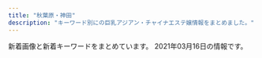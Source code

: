 ```yaml
---
title: "秋葉原・神田"
description: "キーワード別にの巨乳アジアン・チャイナエステ嬢情報をまとめました。"
---
```


新着画像と新着キーワードをまとめています。
2021年03月16日の情報です。

<DmmAffiliateIns />
<KeywordTable
  shops={
    [
    {
        "url": "http://www.lovegarden-s.info/",
        "name": "\u30e9\u30d6\u30ac\u30fc\u30c7\u30f3",
        "img_links": [
            "http://www.lovegarden-s.info/photo/202002/15809557251246469135.jpg",
            "http://www.lovegarden-s.info/photo/201602/1455104915985663806.jpg",
            "http://www.lovegarden-s.info/img/top.png",
            "http://www.lovegarden-s.info/photo/home/8901454735680.jpg",
            "http://www.lovegarden-s.info/img/img2.png",
            "http://www.lovegarden-s.info/photo/202002/1580969705245014003.jpeg",
            "http://www.lovegarden-s.info/photo/201912/15764583101976861511.jpg",
            "http://www.lovegarden-s.info/photo/home/9601430403087.jpg",
            "http://www.lovegarden-s.info/img/staff.png",
            "http://www.lovegarden-s.info/photo/home/8341599896251.jpg",
            "http://www.lovegarden-s.info/photo/home/7251576458086.jpg",
            "http://www.lovegarden-s.info/photo/202009/15998962431272351164.jpeg",
            "http://www.lovegarden-s.info/photo/201912/15762841361405259657.png",
            "http://www.lovegarden-s.info/photo/202001/15796781601253232552.jpg",
            "http://www.lovegarden-s.info/img/link.png",
            "http://www.lovegarden-s.info/photo/201811/15420361921270089007.jpg",
            "http://www.lovegarden-s.info/photo/201912/15762826581589257136.jpeg",
            "http://www.lovegarden-s.info/photo/home/8651455104921.jpg",
            "http://www.lovegarden-s.info/photo/201602/14547356612012610027.jpg",
            "http://www.lovegarden-s.info/img/info.png",
            "http://www.lovegarden-s.info/photo/home/1071580955755.jpg",
            "http://www.lovegarden-s.info/photo/home/4831576458331.jpg",
            "http://www.lovegarden-s.info/photo/home/8951576457983.jpg",
            "http://www.lovegarden-s.info/img/return.png",
            "http://www.lovegarden-s.info/img/pic_info.png",
            "http://www.lovegarden-s.info/img/img1.png",
            "http://www.lovegarden-s.info/photo/home/4781579678186.jpg",
            "http://www.lovegarden-s.info/photo/home/9871580969716.jpg",
            "http://www.lovegarden-s.info/img/re2.png",
            "http://www.lovegarden-s.info/photo/201504/1430403080602083079.jpg",
            "http://www.lovegarden-s.info/photo/home/4231542036212.jpg"
        ],
        "keywords": {
            "85": 6,
            "89": 4,
            "86": 4,
            "E": 2,
            "87": 8,
            "D": 18
        },
        "station": "JR\u79cb\u8449\u539f\u99c5\u662d\u548c\u901a\u308a\u53e3"
    },
    {
        "keywords": {
            "86": 3,
            "90": 1,
            "98": 1,
            "85": 2,
            "G": 1,
            "83": 1,
            "C": 1,
            "87": 1,
            "D": 3,
            "E": 3
        },
        "name": "\u697d\u5712",
        "url": "http://rakuen.weblog.tc/",
        "img_links": [
            "http://rakuen.weblog.tc/head.jpg",
            "http://rakuen.weblog.tc/2/uploadimg/1607661251.jpg",
            "http://rakuen.weblog.tc/2/uploadimg/1604372331.jpg",
            "http://rakuen.weblog.tc/2/uploadimg/1615208908.jpeg",
            "http://rakuen.weblog.tc/sys1.jpg",
            "http://rakuen.weblog.tc/2/uploadimg/1608816747.jpg",
            "http://rakuen.weblog.tc/2/uploadimg/1587527299.jpg",
            "http://rakuen.weblog.tc/2/uploadimg/1597806778.jpg",
            "http://rakuen.weblog.tc/staff_t.jpg",
            "http://rakuen.weblog.tc/s1.png",
            "http://rakuen.weblog.tc/sys2.jpg",
            "http://rakuen.weblog.tc/2/uploadimg/1610606104.jpg",
            "http://rakuen.weblog.tc/int1.png",
            "http://rakuen.weblog.tc/2/uploadimg/1591787978.jpg",
            "http://rakuen.weblog.tc/2/uploadimg/1610606335.jpg",
            "http://rakuen.weblog.tc/news.jpg",
            "http://rakuen.weblog.tc/2/uploadimg/1615208938.jpg",
            "http://rakuen.weblog.tc/2/uploadimg/1587527512.jpg"
        ],
        "station": "JR\u79cb\u8449\u539f\u99c5\u662d\u548c\u901a\u308a\u53e3"
    },
    {
        "station": "JR\u79cb\u8449\u539f\u99c5\u662d\u548c\u901a\u308a\u53e3",
        "url": "http://sakuram.jpest.net/",
        "name": "\u685c\u6e80\u958b",
        "keywords": {
            "F": 1,
            "E": 2
        },
        "img_links": [
            "http://sakuram.jpest.net/images/tit_new.jpg",
            "http://sakuram.jpest.net/images/c3.jpg",
            "http://sakuramadmin.jpest.net/uploads//2020112509102616.jpg",
            "http://sakuram.jpest.net/images/c5.jpg",
            "http://sakuram.jpest.net/images/c6.jpg",
            "http://sakuramadmin.jpest.net/uploads//2020112509063652.jpg",
            "http://sakuram.jpest.net/images/tit_massage.jpg",
            "http://sakuram.jpest.net/images/c2.jpg",
            "http://sakuram.jpest.net/images/c9.jpg",
            "http://sakuram.jpest.net/images/tit_staff.jpg",
            "http://sakuramadmin.jpest.net/uploads//202011250904311.jpg",
            "http://sakuram.jpest.net/images/c7.jpg",
            "http://sakuram.jpest.net/images/sp_tit_massage.jpg",
            "http://sakuram.jpest.net/images/top.jpg",
            "http://sakuramadmin.jpest.net/uploads//2021031404520753.jpeg",
            "http://sakuram.jpest.net/images/tel.png",
            "http://sakuram.jpest.net/images/sp_tit_pick.jpg",
            "http://sakuram.jpest.net/images/sp_tit_staff.jpg",
            "http://sakuram.jpest.net/images/sp_tit_pro.jpg",
            "http://sakuram.jpest.net/images/tit_sch.jpg",
            "http://sakuram.jpest.net/images/tit_pro.jpg",
            "http://sakuramadmin.jpest.net/uploads//2020112509073633.jpg",
            "http://sakuramadmin.jpest.net/uploads//2020112509053688.jpg",
            "http://sakuram.jpest.net/images/c4.jpg",
            "http://sakuramadmin.jpest.net/uploads//2020112509121473.jpg",
            "http://sakuram.jpest.net/images/sp_tit_new.jpg",
            "http://sakuram.jpest.net/images/c8.jpg",
            "http://sakuram.jpest.net/images/c1.jpg"
        ]
    },
    {
        "keywords": {
            "\u4e73": 3,
            "D": 9,
            "C": 18,
            "\u7206\u4e73": 3,
            "G": 3,
            "F": 7,
            "\u80f8": 1,
            "E": 3
        },
        "name": "\u8336\u8336",
        "station": "\u795e\u7530\u99c5\u897f\u53e3",
        "img_links": [
            "http://esute-kanda.tokyo/images/st/st_yaya.jpg",
            "http://esute-kanda.tokyo/images/st/st_riko.jpg",
            "http://esute-kanda.tokyo/images/st/st_ayaka.jpg",
            "http://esute-kanda.tokyo/images/st/st_yuki.jpg",
            "http://esute-kanda.tokyo/images/st/st_suzu.jpg",
            "http://esute-kanda.tokyo/images/st/st_momo.jpg",
            "http://esute-kanda.tokyo/images/st/st_rui.jpg",
            "http://esute-kanda.tokyo/images/st/st_ran.jpg",
            "http://esute-kanda.tokyo/images/st/st_yuyu.jpg",
            "http://esute-kanda.tokyo/images/st/st_mao.jpg",
            "http://esute-kanda.tokyo/images/st/st_sakura.jpg",
            "http://esute-kanda.tokyo/images/st/st_ryo.jpg",
            "http://esute-kanda.tokyo/images/st/st_jennie2.jpg",
            "http://esute-kanda.tokyo/images/st/st_yuuka.jpg",
            "http://esute-kanda.tokyo/images/st/st_nanami.jpg",
            "http://esute-kanda.tokyo/images/st/st_riri.jpg",
            "http://esute-kanda.tokyo/images/st/st_sara.jpg",
            "http://esute-kanda.tokyo/images/st/st_natsu.jpg",
            "http://esute-kanda.tokyo/images/top2.png",
            "http://esute-kanda.tokyo/images/st/st_mariko.jpg",
            "http://esute-kanda.tokyo/images/access/ac_photo.jpg",
            "http://esute-kanda.tokyo/images/st/st_moka.jpg",
            "http://esute-kanda.tokyo/images/top.png",
            "http://esute-kanda.tokyo/images/st/st_jennie.jpg",
            "http://esute-kanda.tokyo/images/st/st_kanon.jpg"
        ],
        "url": "http://esute-kanda.tokyo/"
    },
    {
        "url": "http://refresh-salon.tokyo/",
        "img_links": [
            "http://refresh-salon.tokyo/images/st/st_mariko.jpg",
            "http://refresh-salon.tokyo/images/st/st_nana.jpg",
            "http://refresh-salon.tokyo/images/st/st_risa.jpg",
            "http://refresh-salon.tokyo/images/st/st_rin.jpg",
            "http://refresh-salon.tokyo/images/img/wanted.jpg",
            "http://refresh-salon.tokyo/images/st/st_junko.jpg",
            "http://refresh-salon.tokyo/images/st/st_miko.jpg",
            "http://refresh-salon.tokyo/images/topimage/main2.jpg",
            "http://refresh-salon.tokyo/images/st/st_mei.jpg",
            "http://refresh-salon.tokyo/images/st/st_anna.jpg",
            "http://refresh-salon.tokyo/images/st/st_momo.jpg",
            "http://refresh-salon.tokyo/images/st/st_koko.jpg",
            "http://refresh-salon.tokyo/images/st/st_saya.jpg",
            "http://refresh-salon.tokyo/images/st/st_aiko.jpg"
        ],
        "name": "\u3082\u307f\u697d",
        "station": "JR\u795e\u7530\u99c5\u897f\u53e3",
        "keywords": {
            "D": 10,
            "G": 1,
            "E": 1,
            "C": 41
        }
    },
    {
        "keywords": {
            "F": 4,
            "C": 43,
            "D": 15,
            "E": 4
        },
        "url": "http://nene-kanda.net/index.html",
        "name": "NeNe\uff5e\u30cd\u30cd\uff5e",
        "station": "JR\u795e\u7530\u99c5\u5317\u53e3",
        "img_links": [
            "http://nene-kanda.net/images/4.jpg",
            "http://nene-kanda.net/images/st/st_hitomi.jpg",
            "http://nene-kanda.net/images/share/pagetop.png",
            "http://nene-kanda.net/images/2.jpg",
            "http://nene-kanda.net/images/st/st_ruru.jpg",
            "http://nene-kanda.net/images/share/tel.png",
            "http://nene-kanda.net/images/st/st_mirei.jpg",
            "http://nene-kanda.net/images/1.jpg",
            "http://nene-kanda.net/images/st/st_mao.jpg",
            "http://nene-kanda.net/images/st/st_mimi.jpg",
            "http://nene-kanda.net/images/3.jpg",
            "http://nene-kanda.net/images/topimage/subimage.jpg",
            "http://nene-kanda.net/images/st/st_saki.jpg",
            "http://nene-kanda.net/images/st/st_rumi.jpg",
            "http://nene-kanda.net/images/st/st_miki.jpg",
            "http://nene-kanda.net/images/share/sptel.png",
            "http://nene-kanda.net/images/topimage/topimage.jpg",
            "http://nene-kanda.net/images/st/st_mie.jpg"
        ]
    },
    {
        "img_links": [
            "http://ziya7788.info/images/top-1_05.jpg",
            "http://ziya7788.info/images/i-1.jpg",
            "http://ziya7788.info/images/top-1_06.jpg",
            "http://ziya7788.info/images/top-munu-1_06.jpg",
            "http://ziya7788.info/images/staff-img.jpg",
            "http://ziya7788.info/images/top-munu-1_03.jpg",
            "http://ziya7788.info/images/top-img.jpg",
            "http://ziya7788.info/images/top-1_09.jpg",
            "http://ziya7788.info/images/i-6.jpg",
            "http://ziya7788.info/images/top-1_07.jpg",
            "http://ziya7788.info/images/top-munu-1_01.jpg",
            "http://ziya7788.info/images/top-munu-1_02.jpg",
            "http://ziya7788.info/images/i-2.jpg",
            "http://ziya7788.info/images/top-munu-1_04.jpg",
            "http://ziya7788.info/images/top-1_03.jpg",
            "http://ziya7788.info/images/i-4.jpg",
            "http://ziya7788.info/images/i-5.jpg",
            "http://ziya7788.info/images/index_qr.jpg",
            "http://ziya7788.info/images/top-1_04.jpg",
            "http://ziya7788.info/images/top-1_02.jpg",
            "http://ziya7788.info/images/i-3.jpg",
            "http://ziya7788.info/images/top-1_01.jpg",
            "http://ziya7788.info/images/top-news.jpg",
            "http://ziya7788.info/images/top-1_08.jpg",
            "http://ziya7788.info/images/top-munu-1_05.jpg"
        ],
        "name": "\u5409\u96c5",
        "station": "JR\u79cb\u8449\u539f\u99c5\u662d\u548c\u901a\u308a\u53e3",
        "url": "http://ziya7788.info/",
        "keywords": {}
    },
    {
        "name": "\u8776",
        "img_links": [
            "http://chou-massage.work/sp/img/mo.png",
            "http://chou-massage.work/img/fla-1.jpg",
            "http://chou-massage.work/sp/img/st4.jpg",
            "http://chou-massage.work/sp/img/botton.jpg",
            "http://chou-massage.work/img/fla-3.jpg",
            "http://chou-massage.work/img/mo.png",
            "http://chou-massage.work/sp/img/sta1.jpg",
            "http://chou-massage.work/sp/img/sta2.jpg",
            "http://chou-massage.work/img/sta1.jpg",
            "http://chou-massage.work/sp/img/st7.jpg",
            "http://chou-massage.work/sp/img/sta3.jpg",
            "http://chou-massage.work/img/sta3.jpg",
            "http://chou-massage.work/img/botton.jpg",
            "http://chou-massage.work/img/st8.jpg",
            "http://chou-massage.work/sp/img/fla-3.jpg",
            "http://chou-massage.work/sp/img/st8.jpg",
            "http://chou-massage.work/sp/img/acc.jpg",
            "http://chou-massage.work/sp/img/sta4.jpg",
            "http://chou-massage.work/sp/img/fla-1.jpg",
            "http://chou-massage.work/img/fla-2.jpg",
            "http://chou-massage.work/img/st2.jpg",
            "http://chou-massage.work/img/st4.jpg",
            "http://chou-massage.work/sp/img/sta7.jpg",
            "http://chou-massage.work/sp/img/st2.jpg",
            "http://chou-massage.work/img/sta4.jpg",
            "http://chou-massage.work/img/st1.jpg",
            "http://chou-massage.work/sp/img/sta8.jpg",
            "http://chou-massage.work/img/st3.jpg",
            "http://chou-massage.work/img/st7.jpg",
            "http://chou-massage.work/sp/img/st1.jpg",
            "http://chou-massage.work/img/acc.jpg",
            "http://chou-massage.work/img/sta7.jpg",
            "http://chou-massage.work/sp/img/fla-2.jpg",
            "http://chou-massage.work/img/sta2.jpg",
            "http://chou-massage.work/sp/img/st3.jpg",
            "http://chou-massage.work/img/sta8.jpg"
        ],
        "station": "JR\u795e\u7530\u99c5\u897f\u53e3",
        "keywords": {
            "87": 8,
            "C": 26,
            "D": 12,
            "86": 10,
            "E": 8,
            "85": 2
        },
        "url": "http://chou-massage.work/"
    },
    {
        "station": "JR\u795e\u7530\u99c5\u897f\u53e3",
        "keywords": {
            "\u4e73": 4,
            "\u5de8\u4e73": 4,
            "C": 33,
            "F": 32
        },
        "img_links": [
            "https://kanda-on.work/images/st/st_yuri.jpg",
            "https://kanda-on.work/images/st/st_koko.jpg",
            "https://kanda-on.work/images/st/st_arisa.jpg",
            "https://kanda-on.work/images/st/st_akari.jpg",
            "https://kanda-on.work/images/st/st_miki.jpg",
            "https://kanda-on.work/images/top2.png",
            "https://kanda-on.work/images/st/st_ako.jpg",
            "https://kanda-on.work/images/st/st_kana.jpg",
            "https://kanda-on.work/images/st/st_maya.jpg",
            "https://kanda-on.work/images/st/st_rara.jpg",
            "https://kanda-on.work/images/st/st_yuzuki.jpg",
            "https://kanda-on.work/images/st/st_lemon.jpg",
            "https://kanda-on.work/images/top_campaign_bottom.jpg",
            "https://kanda-on.work/images/st/st_natsuko.jpg",
            "https://kanda-on.work/images/st/st_mika.jpg",
            "https://kanda-on.work/images/st/st_sakura.jpg",
            "https://kanda-on.work/images/st/st_yuki.jpg",
            "https://kanda-on.work/images/top_campaign.jpg",
            "https://kanda-on.work/images/st/st_ruru.jpg",
            "https://kanda-on.work/images/st/st_mika2.jpg",
            "https://kanda-on.work/images/st/st_mina.jpg",
            "https://kanda-on.work/images/top.png",
            "https://kanda-on.work/images/st/st_kaori.jpg",
            "https://kanda-on.work/images/st/st_rara2.jpg",
            "https://kanda-on.work/images/st/st_moe.jpg",
            "https://kanda-on.work/images/st/st_akira.jpg",
            "https://kanda-on.work/images/st/st_kiki.jpg"
        ],
        "url": "https://kanda-on.work/",
        "name": "\u6e29"
    },
    {
        "name": "\u604b\u306e\u65e5",
        "keywords": {
            "85": 2,
            "D": 4,
            "86": 4,
            "C": 2,
            "E": 1,
            "87": 1
        },
        "img_links": [
            "http://esthe-aroma.pink/img/m30.jpg",
            "http://esthe-aroma.pink/img/noo.png",
            "http://esthe-aroma.pink/img/m5.jpg",
            "http://esthe-aroma.pink/img/cg05.jpg",
            "http://esthe-aroma.pink/img/m6.jpg",
            "http://esthe-aroma.pink/img/cg011.jpg",
            "http://esthe-aroma.pink/img/cg06.jpg",
            "http://esthe-aroma.pink/img/stan.png",
            "http://esthe-aroma.pink/img/cg021.jpg",
            "http://esthe-aroma.pink/img/cg03.jpg",
            "http://esthe-aroma.pink/img/m60.jpg",
            "http://esthe-aroma.pink/img/no.png",
            "http://esthe-aroma.pink/img/cg02.jpg",
            "http://esthe-aroma.pink/img/fla.jpg",
            "http://esthe-aroma.pink/img/m4.jpg",
            "http://esthe-aroma.pink/img/m2.jpg",
            "http://esthe-aroma.pink/img/cg04.jpg",
            "http://esthe-aroma.pink/img/cg01.jpg",
            "http://esthe-aroma.pink/img/cg07.jpg",
            "http://esthe-aroma.pink/img/top.jpg",
            "http://esthe-aroma.pink/img/m20.jpg",
            "http://esthe-aroma.pink/img/m10.jpg",
            "http://esthe-aroma.pink/img/m1.jpg",
            "http://esthe-aroma.pink/img/m3.jpg"
        ],
        "station": "JR\u795e\u7530\u99c5\u6771\u53e3",
        "url": "http://esthe-aroma.pink/"
    },
    {
        "station": "JR\u795e\u7530\u99c5\u897f\u53e3",
        "keywords": {
            "86": 11
        },
        "name": "\u7652\u3057\u306e\u68ee",
        "url": "http://massage-esthe.xyz/",
        "img_links": [
            "http://massage-esthe.xyz/img/sta2.jpg",
            "http://massage-esthe.xyz/img/nosta.jpg",
            "http://massage-esthe.xyz/img/r4.jpg",
            "http://massage-esthe.xyz/img/r1.jpg",
            "http://massage-esthe.xyz/img/st4.jpg",
            "http://massage-esthe.xyz/img/eve.jpg",
            "http://massage-esthe.xyz/img/st5.jpg",
            "http://massage-esthe.xyz/img/r2.jpg",
            "http://massage-esthe.xyz/img/fla.jpg",
            "http://massage-esthe.xyz/img/no.png",
            "http://massage-esthe.xyz/img/st2.jpg",
            "http://massage-esthe.xyz/img/sta4.jpg",
            "http://massage-esthe.xyz/img/sta3.jpg",
            "http://massage-esthe.xyz/img/top.jpg",
            "http://massage-esthe.xyz/img/sta5.jpg",
            "http://massage-esthe.xyz/img/st1.jpg",
            "http://massage-esthe.xyz/img/st3.jpg",
            "http://massage-esthe.xyz/img/sta1.jpg"
        ]
    },
    {
        "img_links": [
            "http://jasmine-massage.info/img/s196.jpg",
            "http://jasmine-massage.info/img/s198.jpg",
            "http://jasmine-massage.info/img/botton.jpg",
            "http://jasmine-massage.info/i/img/sta196.jpg",
            "http://jasmine-massage.info/i/img/st196.jpg",
            "http://jasmine-massage.info/img/sta196.jpg",
            "http://jasmine-massage.info/i/img/r4.jpg",
            "http://jasmine-massage.info/img/st198.jpg",
            "http://jasmine-massage.info/img/nos.jpg",
            "http://jasmine-massage.info/i/img/sta198.jpg",
            "http://jasmine-massage.info/i/img/sta203.jpg",
            "http://jasmine-massage.info/img/sta203.jpg",
            "http://jasmine-massage.info/img/head.jpg",
            "http://jasmine-massage.info/img/st0196.jpg",
            "http://jasmine-massage.info/i/img/r2.jpg",
            "http://jasmine-massage.info/img/sta198.jpg",
            "http://jasmine-massage.info/img/st0203.jpg",
            "http://jasmine-massage.info/img/s203.jpg",
            "http://jasmine-massage.info/img/st203.jpg",
            "http://jasmine-massage.info/img/mo.png",
            "http://jasmine-massage.info/img/st196.jpg",
            "http://jasmine-massage.info/i/img/r1.jpg",
            "http://jasmine-massage.info/img/sj.jpg",
            "http://jasmine-massage.info/i/img/r3.jpg",
            "http://jasmine-massage.info/img/st0198.jpg"
        ],
        "station": "JR\u79cb\u8449\u539f\u99c5\u662d\u548c\u901a\u308a\u53e3",
        "keywords": {
            "87": 4,
            "D": 4,
            "C": 13,
            "85": 3
        },
        "url": "http://jasmine-massage.info/",
        "name": "\u96a0\u308c\u5bb6"
    },
    {
        "name": "\u5947\u7e01\uff5e\u304d\u3048\u3093\uff5e",
        "station": "JR\u79cb\u8449\u539f\u99c5\u96fb\u6c17\u8857\u53e3",
        "url": "http://www.kien-es.info/",
        "img_links": [
            "http://www.kien-es.info/sp/images/6.jpg",
            "http://www.kien-es.info/img/haruka.png",
            "http://www.kien-es.info/sp/images/info_t.jpg",
            "http://www.kien-es.info/img/kaori1.jpg",
            "http://www.kien-es.info/sp/images/8.jpg",
            "http://www.kien-es.info/images/2.jpg",
            "http://www.kien-es.info/sp/images/news.jpg",
            "http://www.kien-es.info/img/kumi.png",
            "http://www.kien-es.info/images/sys1.jpg",
            "http://www.kien-es.info/images/news.jpg",
            "http://www.kien-es.info/img/haruka1.jpg",
            "http://www.kien-es.info/sp/staff/kara.png",
            "http://www.kien-es.info/sp/images/sys4.png",
            "http://www.kien-es.info/sp/img/haruka1.jpg",
            "http://www.kien-es.info/sp/img/emi1.jpg",
            "http://www.kien-es.info/sp/images/head.jpg",
            "http://www.kien-es.info/images/head.jpg",
            "http://www.kien-es.info/sp/images/newsb.png",
            "http://www.kien-es.info/sp/staff/haruka.png",
            "http://www.kien-es.info/img/emi1.jpg",
            "http://www.kien-es.info/img/kumi2.jpg",
            "http://www.kien-es.info/img/kara.png",
            "http://www.kien-es.info/sp/staff/emi.png",
            "http://www.kien-es.info/images/12.jpg",
            "http://www.kien-es.info/sp/images/footer.png",
            "http://www.kien-es.info/sp/menu/top.jpg",
            "http://www.kien-es.info/img/kaori.png",
            "http://www.kien-es.info/img/kara1.jpg",
            "http://www.kien-es.info/images/staff_t.jpg",
            "http://www.kien-es.info/sp/images/1.jpg",
            "http://www.kien-es.info/img/kara2.jpg",
            "http://www.kien-es.info/img/emi.png",
            "http://www.kien-es.info/images/14.jpg",
            "http://www.kien-es.info/sp/staff/yumi.png",
            "http://www.kien-es.info/img/kumi1.jpg",
            "http://www.kien-es.info/images/11.jpg",
            "http://www.kien-es.info/sp/img/kara1.jpg",
            "http://www.kien-es.info/sp/images/sys2.jpg",
            "http://www.kien-es.info/images/1.jpg",
            "http://www.kien-es.info/sp/img/yumi1.jpg",
            "http://www.kien-es.info/images/sm.jpg",
            "http://www.kien-es.info/sp/images/sys1.jpg",
            "http://www.kien-es.info/images/interior_t.jpg",
            "http://www.kien-es.info/sp/img/kumi1.jpg",
            "http://www.kien-es.info/sp/staff/kumi.png",
            "http://www.kien-es.info/sp/menu/staff.jpg",
            "http://www.kien-es.info/images/info.jpg",
            "http://www.kien-es.info/images/10.jpg",
            "http://www.kien-es.info/images/int1.jpg",
            "http://www.kien-es.info/sp/images/rec.jpg",
            "http://www.kien-es.info/sp/images/int2.png",
            "http://www.kien-es.info/sp/img/kumi2.jpg",
            "http://www.kien-es.info/sp/images/info.png",
            "http://www.kien-es.info/sp/img/kara2.jpg",
            "http://www.kien-es.info/sp/images/ac2.png",
            "http://www.kien-es.info/sp/images/staff_t.jpg",
            "http://www.kien-es.info/sp/img/emi2.jpg",
            "http://www.kien-es.info/sp/images/int1.jpg",
            "http://www.kien-es.info/sp/images/ac1.jpg",
            "http://www.kien-es.info/images/sys2.jpg",
            "http://www.kien-es.info/sp/images/ac3.png",
            "http://www.kien-es.info/images/mobile.jpg",
            "http://www.kien-es.info/sp/images/3.jpg",
            "http://www.kien-es.info/sp/images/9.jpg",
            "http://www.kien-es.info/sp/images/tel.jpg",
            "http://www.kien-es.info/images/int2.jpg",
            "http://www.kien-es.info/sp/images/interior_t.jpg",
            "http://www.kien-es.info/images/9.jpg",
            "http://www.kien-es.info/sp/images/sys3.jpg",
            "http://www.kien-es.info/images/rem.png",
            "http://www.kien-es.info/images/4.jpg",
            "http://www.kien-es.info/images/3.jpg"
        ],
        "keywords": {
            "86": 1,
            "85": 2,
            "87": 2,
            "C": 2,
            "D": 3
        }
    },
    {
        "name": "\u5922",
        "keywords": {
            "D": 7,
            "C": 20,
            "86": 3,
            "88": 3,
            "E": 7,
            "84": 3,
            "87": 6,
            "85": 2
        },
        "station": "\u6d45\u8349\u6a4b\u99c5",
        "url": "http://yume-massage.info/",
        "img_links": [
            "http://yume-massage.info/sp/img/p-9.jpg",
            "http://yume-massage.info/sp/img/s10.jpg",
            "http://yume-massage.info/img/nos.jpg",
            "http://yume-massage.info/img/s4.jpg",
            "http://yume-massage.info/img/s6.jpg",
            "http://yume-massage.info/sp/img/add.jpg",
            "http://yume-massage.info/img/st4.jpg",
            "http://yume-massage.info/sp/img/t-o.jpg",
            "http://yume-massage.info/img/st8.jpg",
            "http://yume-massage.info/img/st6.jpg",
            "http://yume-massage.info/sp/img/info.jpg",
            "http://yume-massage.info/img/xmas.png",
            "http://yume-massage.info/img/kan.jpg",
            "http://yume-massage.info/sp/img/sys.jpg",
            "http://yume-massage.info/img/s8.jpg",
            "http://yume-massage.info/img/sta8.jpg",
            "http://yume-massage.info/sp/img/tel.jpg",
            "http://yume-massage.info/sp/img/tit.jpg",
            "http://yume-massage.info/img/sta9.jpg",
            "http://yume-massage.info/sp/img/add2.jpg",
            "http://yume-massage.info/sp/img/p-10.jpg",
            "http://yume-massage.info/img/s1.jpg",
            "http://yume-massage.info/img/st3.jpg",
            "http://yume-massage.info/sp/img/t-r.jpg",
            "http://yume-massage.info/img/sta7.jpg",
            "http://yume-massage.info/img/sta4.jpg",
            "http://yume-massage.info/img/sta1.jpg",
            "http://yume-massage.info/sp/img/s7.jpg",
            "http://yume-massage.info/img/st10.jpg",
            "http://yume-massage.info/img/sta10.jpg",
            "http://yume-massage.info/img/r9.jpg",
            "http://yume-massage.info/img/st7.jpg",
            "http://yume-massage.info/sp/img/botton.jpg",
            "http://yume-massage.info/img/botton.jpg",
            "http://yume-massage.info/sp/img/s8.jpg",
            "http://yume-massage.info/img/st1.jpg",
            "http://yume-massage.info/img/st5.jpg",
            "http://yume-massage.info/sp/img/t-s.jpg",
            "http://yume-massage.info/img/head.jpg",
            "http://yume-massage.info/sp/img/pc.jpg",
            "http://yume-massage.info/img/st06.jpg",
            "http://yume-massage.info/sp/img/s9.jpg",
            "http://yume-massage.info/sp/img/s6.jpg",
            "http://yume-massage.info/img/head2.jpg",
            "http://yume-massage.info/sp/img/p-6.jpg",
            "http://yume-massage.info/sp/img/s1.jpg",
            "http://yume-massage.info/sp/img/t-t.jpg",
            "http://yume-massage.info/sp/img/pic.jpg",
            "http://yume-massage.info/img/st2.jpg",
            "http://yume-massage.info/sp/img/s4.jpg",
            "http://yume-massage.info/sp/img/kan.jpg",
            "http://yume-massage.info/sp/img/cam.jpg",
            "http://yume-massage.info/img/st9.jpg",
            "http://yume-massage.info/img/mo.png",
            "http://yume-massage.info/sp/img/time.jpg",
            "http://yume-massage.info/sp/img/t-a.jpg",
            "http://yume-massage.info/img/s9.jpg",
            "http://yume-massage.info/img/sta6.jpg",
            "http://yume-massage.info/img/s7.jpg",
            "http://yume-massage.info/img/s10.jpg"
        ]
    },
    {
        "station": "JR\u795e\u7530\u99c5\u6771\u53e3",
        "keywords": {
            "88": 2,
            "86": 14,
            "D": 12
        },
        "name": "\u767e\u5408",
        "img_links": [
            "http://yuri.es-relax.info/gals/yuki1.jpg",
            "http://yuri.es-relax.info/images/info5.jpg",
            "http://yuri.es-relax.info/images/hana1.jpg",
            "http://yuri.es-relax.info/images/sayuri1.jpg",
            "http://yuri.es-relax.info/images/nao1.jpg",
            "http://yuri.es-relax.info/gals/mimi1.jpg",
            "http://yuri.es-relax.info/images/yuyu1.jpg",
            "http://yuri.es-relax.info/images/info3.png",
            "http://yuri.es-relax.info/gals/riri1.jpg",
            "http://yuri.es-relax.info/images/nana1.jpg",
            "http://yuri.es-relax.info/images/bg_header.jpg"
        ],
        "url": "http://yuri.es-relax.info/"
    },
    {
        "station": "JR\u79cb\u8449\u539f\u99c5\u662d\u548c\u901a\u308a\u53e3",
        "url": "http://yu-ai.work/",
        "name": "\u7652\u611b",
        "img_links": [
            "http://yu-ai.work/img/acc3.jpg",
            "http://yu-ai.work/sp/img/t-o.jpg",
            "http://yu-ai.work/sp/img/t-s.jpg",
            "http://yu-ai.work/sp/img/add.jpg",
            "http://yu-ai.work/sp/img/sta18.jpg",
            "http://yu-ai.work/img/st18.jpg",
            "http://yu-ai.work/img/st009.jpg",
            "http://yu-ai.work/sp/img/acc3.jpg",
            "http://yu-ai.work/img/nos.jpg",
            "http://yu-ai.work/img/sc18.jpg",
            "http://yu-ai.work/sp/img/acc2.jpg",
            "http://yu-ai.work/sp/img/sta17.jpg",
            "http://yu-ai.work/sp/img/cam.jpg",
            "http://yu-ai.work/img/st0013.jpg",
            "http://yu-ai.work/img/st018.jpg",
            "http://yu-ai.work/sp/img/p17.jpg",
            "http://yu-ai.work/img/sta10.jpg",
            "http://yu-ai.work/img/men-es-ran.jpg",
            "http://yu-ai.work/img/sta9.jpg",
            "http://yu-ai.work/sp/img/time.jpg",
            "http://yu-ai.work/img/sc19.jpg",
            "http://yu-ai.work/sp/img/pc.jpg",
            "http://yu-ai.work/img/sta18.jpg",
            "http://yu-ai.work/img/st020.jpg",
            "http://yu-ai.work/sp/img/info.jpg",
            "http://yu-ai.work/img/sc14.jpg",
            "http://yu-ai.work/img/st12.jpg",
            "http://yu-ai.work/img/st014.jpg",
            "http://yu-ai.work/sp/img/sta13.jpg",
            "http://yu-ai.work/img/st14.jpg",
            "http://yu-ai.work/sp/img/tel.jpg",
            "http://yu-ai.work/img/sta20.jpg",
            "http://yu-ai.work/img/st015.jpg",
            "http://yu-ai.work/img/acc2.jpg",
            "http://yu-ai.work/img/sc15.jpg",
            "http://yu-ai.work/sp/img/sys.jpg",
            "http://yu-ai.work/img/st019.jpg",
            "http://yu-ai.work/img/st09.jpg",
            "http://yu-ai.work/sp/img/sta10.jpg",
            "http://yu-ai.work/sp/img/sta20.jpg",
            "http://yu-ai.work/img/botton.jpg",
            "http://yu-ai.work/img/head.jpg",
            "http://yu-ai.work/img/sta19.jpg",
            "http://yu-ai.work/sp/img/sta12.jpg",
            "http://yu-ai.work/sp/img/t-t.jpg",
            "http://yu-ai.work/img/sc12.jpg",
            "http://yu-ai.work/sp/img/p18.jpg",
            "http://yu-ai.work/img/acc1.jpg",
            "http://yu-ai.work/img/sta17.jpg",
            "http://yu-ai.work/img/sc13.jpg",
            "http://yu-ai.work/sp/img/acc1.jpg",
            "http://yu-ai.work/img/fla.jpg",
            "http://yu-ai.work/img/st10.jpg",
            "http://yu-ai.work/img/st15.jpg",
            "http://yu-ai.work/img/st010.jpg",
            "http://yu-ai.work/img/st16.jpg",
            "http://yu-ai.work/sp/img/tit.jpg",
            "http://yu-ai.work/img/sc20.jpg",
            "http://yu-ai.work/img/sc9.jpg",
            "http://yu-ai.work/img/sta13.jpg",
            "http://yu-ai.work/img/sc10.jpg",
            "http://yu-ai.work/sp/img/p19.jpg",
            "http://yu-ai.work/sp/img/t-a.jpg",
            "http://yu-ai.work/img/st012.jpg",
            "http://yu-ai.work/img/sta14.jpg",
            "http://yu-ai.work/img/st17.jpg",
            "http://yu-ai.work/img/st0012.jpg",
            "http://yu-ai.work/sp/img/botton.jpg",
            "http://yu-ai.work/sp/img/sta14.jpg",
            "http://yu-ai.work/img/sta16.jpg",
            "http://yu-ai.work/sp/img/sta15.jpg",
            "http://yu-ai.work/sp/img/pic.jpg",
            "http://yu-ai.work/sp/img/sta19.jpg",
            "http://yu-ai.work/img/st13.jpg",
            "http://yu-ai.work/img/sta12.jpg",
            "http://yu-ai.work/img/st9.jpg",
            "http://yu-ai.work/img/st19.jpg",
            "http://yu-ai.work/img/st20.jpg",
            "http://yu-ai.work/sp/img/sta16.jpg",
            "http://yu-ai.work/img/sta15.jpg",
            "http://yu-ai.work/sp/img/p20.jpg",
            "http://yu-ai.work/img/sc16.jpg",
            "http://yu-ai.work/img/st013.jpg",
            "http://yu-ai.work/sp/img/sta9.jpg",
            "http://yu-ai.work/img/sc17.jpg",
            "http://yu-ai.work/sp/img/t-r.jpg"
        ],
        "keywords": {
            "87": 3,
            "86": 3,
            "D": 24,
            "84": 3,
            "E": 3,
            "C": 24,
            "85": 24
        }
    },
    {
        "img_links": [
            "http://xn--vckg5a9gugx77p8s4b.biz/images/cg01.jpg",
            "http://xn--vckg5a9gugx77p8s4b.biz/images/cg05.jpg",
            "http://xn--vckg5a9gugx77p8s4b.biz/images/m60.jpg",
            "http://xn--vckg5a9gugx77p8s4b.biz/images/cg08.jpg",
            "http://xn--vckg5a9gugx77p8s4b.biz/images/m40.jpg",
            "http://xn--vckg5a9gugx77p8s4b.biz/images/ret1.jpg",
            "http://xn--vckg5a9gugx77p8s4b.biz/images/m30.jpg",
            "http://xn--vckg5a9gugx77p8s4b.biz/images/cg07.jpg",
            "http://xn--vckg5a9gugx77p8s4b.biz/images/t2.jpg",
            "http://xn--vckg5a9gugx77p8s4b.biz/images/cg09.jpg",
            "http://xn--vckg5a9gugx77p8s4b.biz/images/t1.jpg",
            "http://xn--vckg5a9gugx77p8s4b.biz/images/ret.jpg",
            "http://xn--vckg5a9gugx77p8s4b.biz/images/line.png",
            "http://xn--vckg5a9gugx77p8s4b.biz/images/t5.jpg",
            "http://xn--vckg5a9gugx77p8s4b.biz/images/t4.jpg",
            "http://xn--vckg5a9gugx77p8s4b.biz/images/act.jpg",
            "http://xn--vckg5a9gugx77p8s4b.biz/images/no.png",
            "http://xn--vckg5a9gugx77p8s4b.biz/images/m50.jpg",
            "http://xn--vckg5a9gugx77p8s4b.biz/images/lab.jpg",
            "http://xn--vckg5a9gugx77p8s4b.biz/images/cg06.jpg",
            "http://xn--vckg5a9gugx77p8s4b.biz/images/ltb.jpg",
            "http://xn--vckg5a9gugx77p8s4b.biz/images/fla.jpg",
            "http://xn--vckg5a9gugx77p8s4b.biz/images/cg03.jpg",
            "http://xn--vckg5a9gugx77p8s4b.biz/images/m10.jpg",
            "http://xn--vckg5a9gugx77p8s4b.biz/images/t3.jpg",
            "http://xn--vckg5a9gugx77p8s4b.biz/images/rot.jpg",
            "http://xn--vckg5a9gugx77p8s4b.biz/images/m20.jpg",
            "http://xn--vckg5a9gugx77p8s4b.biz/images/cg051.jpg",
            "http://xn--vckg5a9gugx77p8s4b.biz/images/top.jpg",
            "http://xn--vckg5a9gugx77p8s4b.biz/images/cg02.jpg"
        ],
        "station": "JR\u79cb\u8449\u539f\u99c5\u662d\u548c\u901a\u308a\u53e3",
        "url": "http://xn--vckg5a9gugx77p8s4b.biz/",
        "keywords": {
            "D": 2,
            "F": 1,
            "86": 3,
            "85": 1,
            "87": 1,
            "88": 3,
            "G": 1,
            "E": 4
        },
        "name": "\u82b1\u6c34\u6728"
    },
    {
        "keywords": {
            "86": 7,
            "E": 9,
            "85": 9,
            "88": 3,
            "91": 3,
            "H": 1,
            "F": 2,
            "D": 15,
            "87": 11,
            "C": 30
        },
        "station": "JR\u795e\u7530\u99c5\u897f\u53e3",
        "name": "\u5143\u6c17\u5802\uff5e\u3052\u3093\u304d\u3069\u3046\uff5e",
        "img_links": [
            "http://genkidou.work/img/s1.jpg",
            "http://genkidou.work/img/st16.jpg",
            "http://genkidou.work/img/st7.jpg",
            "http://genkidou.work/img/acc1.jpg",
            "http://genkidou.work/sp/img/t-t.jpg",
            "http://genkidou.work/sp/img/st18.jpg",
            "http://genkidou.work/img/sta11.jpg",
            "http://genkidou.work/sp/img/acc5.jpg",
            "http://genkidou.work/img/st17.jpg",
            "http://genkidou.work/sp/img/st2.jpg",
            "http://genkidou.work/img/acc6.jpg",
            "http://genkidou.work/sp/img/st22.jpg",
            "http://genkidou.work/sp/img/acc1.jpg",
            "http://genkidou.work/sp/img/acc4.jpg",
            "http://genkidou.work/sp/img/pic.jpg",
            "http://genkidou.work/img/acc4.jpg",
            "http://genkidou.work/img/st13.jpg",
            "http://genkidou.work/img/s3.jpg",
            "http://genkidou.work/img/sta25.jpg",
            "http://genkidou.work/img/st0011.jpg",
            "http://genkidou.work/sp/img/sys.jpg",
            "http://genkidou.work/img/acc5.jpg",
            "http://genkidou.work/img/sta10.jpg",
            "http://genkidou.work/img/r9.jpg",
            "http://genkidou.work/sp/img/st25.jpg",
            "http://genkidou.work/img/botton.jpg",
            "http://genkidou.work/img/sta16.jpg",
            "http://genkidou.work/sp/img/info.jpg",
            "http://genkidou.work/img/s2.jpg",
            "http://genkidou.work/sp/img/st20.jpg",
            "http://genkidou.work/img/st25.jpg",
            "http://genkidou.work/sp/img/st6.jpg",
            "http://genkidou.work/img/koko_468x60.png",
            "http://genkidou.work/img/sta6.jpg",
            "http://genkidou.work/sp/img/sch.jpg",
            "http://genkidou.work/sp/img/st16.jpg",
            "http://genkidou.work/sp/img/time.jpg",
            "http://genkidou.work/sp/img/st23.jpg",
            "http://genkidou.work/img/st4.jpg",
            "http://genkidou.work/img/mo.png",
            "http://genkidou.work/sp/img/p23.jpg",
            "http://genkidou.work/img/sta23.jpg",
            "http://genkidou.work/img/st22.jpg",
            "http://genkidou.work/sp/img/acc6.jpg",
            "http://genkidou.work/img/sta20.jpg",
            "http://genkidou.work/sp/img/acc2.jpg",
            "http://genkidou.work/sp/img/p20.jpg",
            "http://genkidou.work/sp/img/cam.jpg",
            "http://genkidou.work/img/fla-2.jpg",
            "http://genkidou.work/img/st2.jpg",
            "http://genkidou.work/img/st3.jpg",
            "http://genkidou.work/sp/img/botton.jpg",
            "http://genkidou.work/sp/img/st11.jpg",
            "http://genkidou.work/sp/img/p25.jpg",
            "http://genkidou.work/sp/img/tel.jpg",
            "http://genkidou.work/img/sta2.jpg",
            "http://genkidou.work/sp/img/add.jpg",
            "http://genkidou.work/img/st23.jpg",
            "http://genkidou.work/img/acc2.jpg",
            "http://genkidou.work/img/body2.jpg",
            "http://genkidou.work/img/acc3.jpg",
            "http://genkidou.work/sp/img/t-a.jpg",
            "http://genkidou.work/img/s5.jpg",
            "http://genkidou.work/sp/img/tit.jpg",
            "http://genkidou.work/img/fla.jpg",
            "http://genkidou.work/img/fla-3.jpg",
            "http://genkidou.work/img/fla-1.jpg",
            "http://genkidou.work/sp/img/t-r.jpg",
            "http://genkidou.work/img/st6.jpg",
            "http://genkidou.work/sp/img/pc.jpg",
            "http://genkidou.work/img/st011.jpg",
            "http://genkidou.work/img/s4.jpg",
            "http://genkidou.work/sp/img/t-o.jpg",
            "http://genkidou.work/sp/img/t-s.jpg",
            "http://genkidou.work/sp/img/koko_234x60.png",
            "http://genkidou.work/img/st9.jpg",
            "http://genkidou.work/sp/img/st13.jpg",
            "http://genkidou.work/img/sta22.jpg",
            "http://genkidou.work/sp/img/acc3.jpg",
            "http://genkidou.work/img/st21.jpg",
            "http://genkidou.work/img/st20.jpg",
            "http://genkidou.work/sp/img/st10.jpg",
            "http://genkidou.work/img/st18.jpg",
            "http://genkidou.work/img/st12.jpg",
            "http://genkidou.work/img/st010.jpg",
            "http://genkidou.work/img/head.jpg"
        ],
        "url": "http://genkidou.work/"
    },
    {
        "url": "http://kenkoubo.link",
        "keywords": {
            "90": 2,
            "88": 4,
            "D": 6,
            "89": 4,
            "85": 2,
            "C": 6
        },
        "station": "JR\u795e\u7530\u99c5\u5317\u53e3",
        "name": "\u5065\u5eb7\u574a",
        "img_links": [
            "http://kenkoubo.link/wp-content/themes/template-salon2/images/info.png",
            "http://kenkoubo.link/wp-content/themes/template-salon2/images/pickup-frame.png",
            "http://kenkoubo.link/wp-content/themes/template-salon2/images/camp-bnr.png",
            "http://kenkoubo.link/wp-content/themes/template-salon2/images/05.jpg",
            "http://kenkoubo.link/wp-content/uploads/2017/03/03-1.jpg",
            "http://kenkoubo.link/wp-content/uploads/2017/03/05-1.jpg",
            "http://kenkoubo.link/wp-content/uploads/2017/03/05a.jpg",
            "http://kenkoubo.link/wp-content/themes/template-salon2/images/slider1.jpg",
            "http://kenkoubo.link/wp-content/uploads/2017/03/09.jpg",
            "http://kenkoubo.link/wp-content/uploads/2017/03/05-1-250x375.jpg",
            "http://kenkoubo.link/wp-content/themes/template-salon2/images/telm.png",
            "http://kenkoubo.link/wp-content/uploads/2017/03/08-250x375.jpg",
            "http://kenkoubo.link/wp-content/themes/template-salon2/images/08.jpg",
            "http://kenkoubo.link/wp-content/uploads/2017/03/08a.jpg",
            "http://kenkoubo.link/wp-content/themes/template-salon2/images/camp-bnr4.png",
            "http://kenkoubo.link/wp-content/uploads/2017/03/03-1-250x375.jpg",
            "http://kenkoubo.link/wp-content/themes/template-salon2/images/03.jpg",
            "http://kenkoubo.link/wp-content/uploads/2019/05/rin_image_1_syusei-250x375.jpeg",
            "http://kenkoubo.link/wp-content/uploads/2020/11/yuko_image_syusei-1.jpg",
            "http://kenkoubo.link/wp-content/uploads/2019/05/ai_image_1_syusei-250x375.jpeg",
            "http://kenkoubo.link/wp-content/themes/template-salon2/images/camp-bnr3.png",
            "http://kenkoubo.link/wp-content/uploads/2017/03/07-1.jpg",
            "http://kenkoubo.link/wp-content/themes/template-salon2/images/pickup-ttl.png",
            "http://kenkoubo.link/wp-content/uploads/2020/11/yuko_image_syusei-1-250x375.jpg",
            "http://kenkoubo.link/wp-content/uploads/2019/05/ai_image_1_syusei-900x1600.jpeg",
            "http://kenkoubo.link/wp-content/uploads/2017/03/08-2.jpg",
            "http://kenkoubo.link/wp-content/themes/template-salon2/images/camp-bnr2.png",
            "http://kenkoubo.link/wp-content/uploads/2017/03/05.jpg",
            "http://kenkoubo.link/wp-content/uploads/2019/05/rin_image_1_syusei-900x1600.jpeg",
            "http://es-tsudanuma.com/wp-content/uploads/2016/10/massage-de_88_31.jpg",
            "http://kenkoubo.link/wp-content/themes/template-salon2/images/news-ttl.png",
            "http://kenkoubo.link/wp-content/uploads/2017/03/08.jpg",
            "http://kenkoubo.link/wp-content/themes/template-salon2/images/info2.png",
            "https://www.mens-anavi.com/img/mens-esthe1.png"
        ]
    },
    {
        "url": "https://mizuno-koi.com/",
        "name": "\u6c34\u306e\u604b",
        "station": "JR\u795e\u7530\u99c5\u5357\u53e3",
        "keywords": {},
        "img_links": []
    },
    {
        "url": "https://yumegokochi1.com/",
        "name": "\u30d1\u30f3\u30c0\u30de\u30c3\u30b5\u30fc\u30b8",
        "img_links": [
            "https://yumegokochi1.com/_src/49451688/mikinew22.png",
            "https://yumegokochi1.com/_src/49451753/mikinew22.png",
            "https://yumegokochi1.com/_src/49451761/73712a1b-86b8-482b-b4d2-d8a85862327f.jpg",
            "https://yumegokochi1.com/_src/49451710/gettyimages-1124713982.jpg",
            "https://yumegokochi1.com/_src/49451755/mikinew22.png",
            "https://yumegokochi1.com/_src/49451712/gettyimages-1124713982.jpg",
            "https://yumegokochi1.com/_src/49600657/mikinew22.png",
            "https://yumegokochi1.com/_src/49601604/img_5364.png",
            "https://yumegokochi1.com/_src/49451708/img20200921221149975618.png",
            "https://yumegokochi1.com/_src/49451725/img20200920211111185467.png",
            "https://yumegokochi1.com/_src/49451769/sign.png",
            "https://yumegokochi1.com/_src/49451747/mikinew22.png",
            "https://yumegokochi1.com/_src/49451698/img20200920211111185467.png",
            "https://yumegokochi1.com/_src/49451762/9dfc3519-db15-4421-9d5a-72bca41cf758.jpg",
            "https://yumegokochi1.com/_src/49451741/panda.png",
            "https://yumegokochi1.com/_src/49800472/mikinew22.png",
            "https://yumegokochi1.com/_src/49800856/2.jpg",
            "https://yumegokochi1.com/_src/49451694/img20200920141422782540.png",
            "https://yumegokochi1.com/_src/49451714/img20200920211111185467.png",
            "https://yumegokochi1.com/_src/49690958/mikinew22.png",
            "https://yumegokochi1.com/_src/49451721/2019-06-03_20200201221114.png",
            "https://yumegokochi1.com/_src/49600659/mikinew22.png",
            "https://yumegokochi1.com/_src/49451751/s__37707790.jpg",
            "https://yumegokochi1.com/_src/49800470/mikinew22.png",
            "https://yumegokochi1.com/_src/49451804/9dfc3519-db15-4421-9d5a-72bca41cf758.jpg",
            "https://yumegokochi1.com/_src/53271233/hinamatsuri.png",
            "https://yumegokochi1.com/_src/49451704/img20200921221149975618.png",
            "https://yumegokochi1.com/_src/49451739/s__37322773.jpg",
            "https://yumegokochi1.com/_src/49690956/mikinew22.png",
            "https://yumegokochi1.com/_src/49451724/2019-06-03_20200201221114.png",
            "https://yumegokochi1.com/_src/49801147/1.jpg",
            "https://yumegokochi1.com/_src/49800727/1.jpg",
            "https://yumegokochi1.com/_src/49601606/mikinew22.png",
            "https://yumegokochi1.com/_src/49451706/img20200921221149975618.png",
            "https://yumegokochi1.com/_src/49451690/tel.png",
            "https://yumegokochi1.com/_src/49451757/mikinew22.png",
            "https://yumegokochi1.com/_src/49451759/mikinew22.png"
        ],
        "station": "JR\u79cb\u8449\u539f\u99c5\u662d\u548c\u901a\u308a\u53e3",
        "keywords": {}
    },
    {
        "station": "JR\u795e\u7530\u99c5\u5317\u53e3",
        "url": "http://yudokoro.xyz/",
        "keywords": {
            "F": 27,
            "E": 23,
            "G": 23,
            "C": 54,
            "D": 200
        },
        "name": "\u7652\u51e6\uff5e\u3086\u3069\u3053\u308d",
        "img_links": [
            "http://yudokoro.xyz/images/st/st_rena.jpg",
            "http://yudokoro.xyz/images/news_image.jpg",
            "http://yudokoro.xyz/images/concept.jpg",
            "http://yudokoro.xyz/images/st/st_yuyu.jpg",
            "http://yudokoro.xyz/images/st/st_ao.jpg",
            "http://yudokoro.xyz/images/st/st_maya.jpg",
            "http://yudokoro.xyz/images/st/st_miro.jpg",
            "http://yudokoro.xyz/images/st/st_miho.jpg",
            "http://yudokoro.xyz/images/st/st_yaya.jpg",
            "http://yudokoro.xyz/images/st/st_koko.jpg",
            "http://yudokoro.xyz/images/st/st_yumi.jpg",
            "http://yudokoro.xyz/images/header_main_visual2.jpg",
            "http://yudokoro.xyz/images/header_main_visual1.jpg",
            "http://yudokoro.xyz/images/campaign.jpg",
            "http://yudokoro.xyz/images/header_img.png",
            "http://yudokoro.xyz/images/st/st_rara.jpg",
            "http://yudokoro.xyz/images/header_main_visual3.jpg",
            "http://yudokoro.xyz/images/st/st_momoka.jpg",
            "http://yudokoro.xyz/images/st/st_yui.jpg",
            "http://yudokoro.xyz/images/st/st_ai.jpg"
        ]
    },
    {
        "url": "http://k-cocoro.co/",
        "keywords": {
            "G": 1,
            "D": 5,
            "E": 3
        },
        "name": "COCORO",
        "img_links": [
            "http://k-cocoro.co/images/momo.jpg",
            "http://k-cocoro.co/images/004.jpg",
            "http://k-cocoro.co/images/gg1.jpg",
            "http://k-cocoro.co/images/noimage.jpg",
            "http://k-cocoro.co/images/pagetop.png",
            "http://k-cocoro.co/images/right_top.png",
            "http://k-cocoro.co/images/tite-magazine.png",
            "http://k-cocoro.co/images/ss.jpg",
            "http://k-cocoro.co/images/shishu_03.jpg",
            "http://k-cocoro.co/images/news_top.jpg",
            "http://k-cocoro.co/images/girlx_top.png",
            "http://k-cocoro.co/images/gg2.jpg",
            "http://k-cocoro.co/images/g3.jpg",
            "http://k-cocoro.co/images/remo.jpg",
            "http://k-cocoro.co/images/yu.jpg",
            "http://k-cocoro.co/images/yui.jpg",
            "http://k-cocoro.co/images/nei_03.png",
            "http://k-cocoro.co/images/grande.jpg",
            "http://k-cocoro.co/images/tite-staff.png",
            "http://k-cocoro.co/images/girl_03.png",
            "http://k-cocoro.co/images/s2.jpg",
            "http://k-cocoro.co/images/002.jpg",
            "http://k-cocoro.co/images/shishu_01.jpg",
            "http://k-cocoro.co/images/girl_top.png",
            "http://k-cocoro.co/images/mya.jpg",
            "http://k-cocoro.co/images/right_bottom.png",
            "http://k-cocoro.co/images/shishu_02.jpg",
            "http://k-cocoro.co/images/001.jpg",
            "http://k-cocoro.co/images/girl_01.png",
            "http://k-cocoro.co/images/003.jpg",
            "http://k-cocoro.co/images/mail.png",
            "http://k-cocoro.co/images/nei_01.png"
        ],
        "station": "JR\u795e\u7530\u99c5\u6771\u53e3"
    },
    {
        "img_links": [
            "http://x-akb.info/img/st36.jpg",
            "http://x-akb.info/img/bottom.png",
            "http://x-akb.info/img/t3.jpg",
            "http://x-akb.info/img/st44.jpg",
            "http://x-akb.info/img/p-36.jpg",
            "http://x-akb.info/img/st49.jpg",
            "http://x-akb.info/img/p-40.jpg",
            "http://x-akb.info/img/st35.jpg",
            "http://x-akb.info/img/st50.jpg",
            "http://x-akb.info/img/mo.png",
            "http://x-akb.info/img/st34.jpg",
            "http://x-akb.info/img/p-43.jpg",
            "http://x-akb.info/img/p-35.jpg",
            "http://x-akb.info/img/st043.jpg",
            "http://x-akb.info/img/st46.jpg",
            "http://x-akb.info/img/p-46.jpg",
            "http://x-akb.info/img/p-44.jpg",
            "http://x-akb.info/img/p-49.jpg",
            "http://x-akb.info/img/p-34.jpg",
            "http://x-akb.info/img/p-42.jpg",
            "http://x-akb.info/img/st0035.jpg",
            "http://x-akb.info/img/st40.jpg",
            "http://asakusabashi.analytics.qlook.net/counter.png",
            "http://x-akb.info/img/st0043.jpg",
            "http://x-akb.info/img/st035.jpg",
            "http://x-akb.info/img/p-50.jpg",
            "http://x-akb.info/img/p-45.jpg",
            "http://x-akb.info/img/nos.jpg",
            "http://x-akb.info/img/st45.jpg",
            "http://x-akb.info/img/st42.jpg",
            "http://x-akb.info/img/t1.jpg",
            "http://x-akb.info/img/t2.jpg"
        ],
        "station": "JR\u6d45\u8349\u6a4b\u99c5\u6771\u53e3",
        "name": "AKB",
        "url": "http://x-akb.info/",
        "keywords": {
            "86": 4,
            "D": 10,
            "F": 1,
            "87": 5,
            "C": 19,
            "84": 1,
            "85": 1
        }
    },
    {
        "keywords": {
            "86": 1,
            "84": 2,
            "87": 6,
            "89": 1,
            "85": 7,
            "88": 2,
            "C": 9
        },
        "station": "JR\u795e\u7530\u99c5\u6771\u53e3",
        "name": "\u5143\u6c17\u30e2\u30ea\u30e2\u30ea",
        "img_links": [
            "http://genki-morix2.asia/img/st16.jpg",
            "http://genki-morix2.asia/img/st54.jpg",
            "http://genki-morix2.asia/img/st57.jpg",
            "http://genki-morix2.asia/img/botton.png",
            "http://genki-morix2.asia/img/no-photo-newface.jpg",
            "http://genki-morix2.asia/img/st17.jpg",
            "http://genki-morix2.asia/img/a.png",
            "http://genki-morix2.asia/img/st019.jpg",
            "http://genki-morix2.asia/img/st19.jpg",
            "http://genki-morix2.asia/img/st55.jpg",
            "http://genki-morix2.asia/img/st24.jpg",
            "http://genki-morix2.asia/img/st053.jpg",
            "http://genki-morix2.asia/img/sta55.jpg",
            "http://genki-morix2.asia/img/Q.png",
            "http://genki-morix2.asia/img/i.png",
            "http://genki-morix2.asia/img/st53.jpg",
            "http://genki-morix2.asia/img/sta56.jpg",
            "http://genki-morix2.asia/img/st52.jpg",
            "http://genki-morix2.asia/img/st47.jpg",
            "http://genki-morix2.asia/img/st38.jpg",
            "http://genki-morix2.asia/img/st30.jpg",
            "http://genki-morix2.asia/img/sta57.jpg",
            "http://genki-morix2.asia/img/st56.jpg"
        ],
        "url": "http://genki-morix2.asia/"
    },
    {
        "url": "http://kaede.tyo.cm/",
        "name": "\u604b\u306e\u82b1",
        "keywords": {
            "F": 1,
            "84": 2,
            "87": 6,
            "E": 4,
            "D": 21,
            "C": 2,
            "88": 1,
            "86": 13,
            "85": 5,
            "90": 1,
            "\u4e73": 1
        },
        "station": "JR\u795e\u7530\u99c5\u6771\u53e3",
        "img_links": [
            "http://kaede.tyo.cm/photos/sites/15/2017/04/03.jpg",
            "http://kaede.tyo.cm/photos/sites/15/2017/04/8.jpg",
            "http://kaede.tyo.cm/photos/sites/15/2019/08/201908031036100.jpg",
            "http://kaede.tyo.cm/photos/sites/15/2018/07/2018070602462928.jpg",
            "http://kaede.tyo.cm/photos/sites/15/2020/03/2020031613344696.jpg",
            "http://kaede.tyo.cm/images/s_pick.png",
            "http://kaede.tyo.cm/images/room3.jpg",
            "http://kaede.tyo.cm/photos/sites/15/2018/12/2018122811325315.jpg",
            "http://kaede.tyo.cm/photos/sites/15/2018/03/2018032208244424.jpg",
            "http://kaede.tyo.cm/photos/sites/15/2017/12/2017121802123582.jpg",
            "http://kaede.tyo.cm/photos/sites/15/2018/12/2018122510562151.jpg",
            "http://kaede.tyo.cm/photos/sites/15/2018/12/2018122110282270.jpg",
            "http://kaede.tyo.cm/photos/sites/15/2018/09/2018092310253191.jpg",
            "http://kaede.tyo.cm/photos/sites/15/2019/11/2019110102312976.jpg",
            "http://kaede.tyo.cm/photos/sites/15/2019/05/2019051510502494.jpg",
            "http://kaede.tyo.cm/photos/sites/15/2018/05/2018052602053211.jpg",
            "http://kaede.tyo.cm/photos/sites/15/2019/01/2019012110352218.jpg",
            "http://kaede.tyo.cm/images/s3.png",
            "http://kaede.tyo.cm/images/mobile.png",
            "http://kaede.tyo.cm/images/top.png",
            "http://kaede.tyo.cm/photos/sites/15/2019/09/2019092410360674.jpg",
            "http://kaede.tyo.cm/images/room2.jpg",
            "http://kaede.tyo.cm/images/n1.jpg",
            "http://kaede.tyo.cm/photos/sites/15/2018/01/2018013009203349.jpg",
            "http://kaede.tyo.cm/photos/sites/15/2018/07/201807050359241.jpg",
            "http://kaede.tyo.cm/photos/sites/15/2020/08/2020081913203996.jpg",
            "http://kaede.tyo.cm/photos/sites/15/2019/08/201908021145272.jpg",
            "http://kaede.tyo.cm/photos/sites/15/2018/09/2018090301232862.jpg",
            "http://kaede.tyo.cm/images/s_staff.jpg",
            "http://kaede.tyo.cm/photos/sites/15/2017/04/st4.jpg",
            "http://kaede.tyo.cm/photos/sites/15/2017/07/\u5fae\u4fe1\u56fe\u7247_20170731133036.jpg",
            "http://kaede.tyo.cm/photos/sites/15/2018/07/2018071202180120.jpg",
            "http://kaede.tyo.cm/photos/sites/15/2019/07/2019072310543855.jpg",
            "http://kaede.tyo.cm/photos/sites/15/2017/03/298510852981895493.jpg",
            "http://kaede.tyo.cm/images/s1.png",
            "http://kaede.tyo.cm/photos/sites/15/2019/11/2019110102312566.jpg",
            "http://kaede.tyo.cm/photos/sites/15/2018/12/2018122510575438.jpg",
            "http://kaede.tyo.cm/photos/sites/15/2018/04/2018042103445537.jpg",
            "http://kaede.tyo.cm/photos/sites/15/2017/05/1.jpg",
            "http://kaede.tyo.cm/photos/sites/15/2018/10/2018101210462259.jpg",
            "http://kaede.tyo.cm/images/room4.jpg",
            "http://kaede.tyo.cm/photos/sites/15/2018/06/2018060802410544.jpg",
            "http://kaede.tyo.cm/photos/sites/15/2017/05/10.jpg",
            "http://kaede.tyo.cm/photos/sites/15/2017/05/05.jpg",
            "http://kaede.tyo.cm/images/n3.png",
            "http://kaede.tyo.cm/photos/sites/15/2019/07/2019072218445895.jpg",
            "http://kaede.tyo.cm/images/s_news.png",
            "http://kaede.tyo.cm/photos/sites/15/2018/03/2018031401333199.jpg",
            "http://kaede.tyo.cm/photos/sites/15/2017/11/2017112902394723.jpg",
            "http://kaede.tyo.cm/images/room1.jpg"
        ]
    },
    {
        "keywords": {
            "88": 1,
            "84": 1,
            "D": 3,
            "90": 1,
            "87": 1,
            "C": 4,
            "89": 1
        },
        "img_links": [
            "http://junpu.jpest.net/images/sys4.jpg",
            "http://junpuadmin.jpest.net/uploads/2021/01/E3B6B02E-4F32-431B-90DF-8F02A102ED7A-1.jpg",
            "http://junpuadmin.jpest.net/uploads/2021/01/IMG_1555.jpg",
            "http://junpuadmin.jpest.net/uploads/2021/01/5BBD19C5-8DEF-48E7-87D0-CEBE168F2E36-2.jpg",
            "http://junpuadmin.jpest.net/uploads/2021/02/IMG_2214-1.jpg",
            "http://junpuadmin.jpest.net/uploads/2021/01/g1-1.jpg",
            "http://junpuadmin.jpest.net/uploads/2020/10/IMG_1425-e1615698355733.jpg",
            "http://junpu.jpest.net/images/footer.jpg",
            "http://junpuadmin.jpest.net/uploads/2021/01/5.jpg",
            "http://junpuadmin.jpest.net/uploads/2021/01/admin-ajax.jpg",
            "http://junpuadmin.jpest.net/uploads/2021/01/IMG_1616-2.jpg",
            "http://junpuadmin.jpest.net/uploads/2021/01/E3B6B02E-4F32-431B-90DF-8F02A102ED7A.jpg",
            "http://junpu.jpest.net/images/r4.jpg",
            "http://junpuadmin.jpest.net/uploads/2021/01/6DEF0C3A-BC24-43F3-86B7-EA77E5E3A717.jpg",
            "http://junpu.jpest.net/images/head.jpg",
            "http://junpuadmin.jpest.net/uploads/2021/01/8FAC8FB2-DB21-4688-B50C-530DE522F742.jpg",
            "http://junpu.jpest.net/images/tt.jpg",
            "http://junpu.jpest.net/images/telb1.jpg",
            "http://junpuadmin.jpest.net/uploads/2020/10/IMG_1424-e1615698182742.jpg",
            "http://junpu.jpest.net/images/telhead.jpg",
            "http://junpu.jpest.net/images/tiao.jpg",
            "http://junpu.jpest.net/images/b1.jpg",
            "http://junpuadmin.jpest.net/uploads/2021/01/IMG_2402-1.jpg",
            "http://junpuadmin.jpest.net/uploads/2021/01/7.jpg",
            "http://junpu.jpest.net/images/sys3.jpg"
        ],
        "station": "JR\u79cb\u8449\u539f\u99c5\u662d\u548c\u901a\u308a\u53e3",
        "name": "\u9806\u98a8",
        "url": "http://junpu.jpest.net/"
    },
    {
        "station": "JR\u6d45\u8349\u6a4b\u99c5\u6771\u53e3",
        "name": "Ainsel\u30fb\u30a8\u30a4\u30f3\u30bb\u30eb",
        "url": "http://ainsel.tyo.ac/",
        "img_links": [],
        "keywords": {}
    },
    {
        "url": "http://www.asakusabashi-est.xyz/",
        "name": "Oualia\u30fb\u30af\u30aa\u30ea\u30a2",
        "img_links": [
            "http://www.asakusabashi-est.xyz/images/staff/4/3.jpg",
            "http://www.asakusabashi-est.xyz/images/index-aridel_02.jpg",
            "http://www.asakusabashi-est.xyz/images/idnex-down/index-down-if_07.jpg",
            "http://www.asakusabashi-est.xyz/images/idnex-down/index-down-if_12.jpg",
            "http://www.asakusabashi-est.xyz/images/top/t2.jpg",
            "http://www.asakusabashi-est.xyz/images/index-aridel_10.jpg",
            "http://www.asakusabashi-est.xyz/images/shop/zi2.png",
            "http://www.asakusabashi-est.xyz/images/index-aridel_24.jpg",
            "http://www.asakusabashi-est.xyz/images/idnex-down/index-down-if_05.jpg",
            "http://www.asakusabashi-est.xyz/images/top/t3.jpg",
            "http://www.asakusabashi-est.xyz/images/top/t3.png",
            "http://www.asakusabashi-est.xyz/images/staff/4/2.jpg",
            "http://www.asakusabashi-est.xyz/images/nav/lanmu-t-sys.jpg",
            "http://www.asakusabashi-est.xyz/images/shop/zi4.png",
            "http://www.asakusabashi-est.xyz/images/staff/4/4.jpg",
            "http://www.asakusabashi-est.xyz/images/sys/lanmu-zi-s7.png",
            "http://www.asakusabashi-est.xyz/images/shop/zi3.png",
            "http://www.asakusabashi-est.xyz/images/index-aridel_07.jpg",
            "http://www.asakusabashi-est.xyz/images/nav/lanmu-t-st.jpg",
            "http://www.asakusabashi-est.xyz/images/shop/zi.png",
            "http://www.asakusabashi-est.xyz/images/idnex-down/index-down-if_03.jpg",
            "http://www.asakusabashi-est.xyz/images/staff/6.jpg",
            "http://www.asakusabashi-est.xyz/images/staff/akira.jpg",
            "http://www.asakusabashi-est.xyz/images/staff/2/moro/moro.jpg",
            "http://www.asakusabashi-est.xyz/images/nav/lanmu-t-job.jpg",
            "http://www.asakusabashi-est.xyz/images/index-aridel_18.jpg",
            "http://www.asakusabashi-est.xyz/images/index-aridel_20.jpg"
        ],
        "station": "JR\u6d45\u8349\u6a4b\u99c5\u6771\u53e3",
        "keywords": {
            "84": 1
        }
    },
    {
        "url": "http://gakuen.jpest.net/",
        "img_links": [
            "http://gakuen.jpest.net/images/c2.jpg",
            "http://gakuen.jpest.net/images/c1.jpg",
            "http://gakuenadmin.jpest.net/uploads/2021/02/2021021404551428.jpg",
            "http://gakuen.jpest.net/images/tel.png",
            "http://gakuenadmin.jpest.net/uploads/2021/01/2021013104094765.jpg",
            "http://gakuen.jpest.net/images/c4.jpg",
            "http://gakuenadmin.jpest.net/uploads/2021/01/2021013104085726.jpg",
            "http://gakuen.jpest.net/images/c9.jpg",
            "http://gakuenadmin.jpest.net/uploads/2021/02/2021021511572740.jpeg",
            "http://gakuenadmin.jpest.net/uploads/2021/02/202102151157232.jpeg",
            "http://gakuenadmin.jpest.net/uploads/2021/02/2021021709042073.jpeg",
            "http://gakuenadmin.jpest.net/uploads/2020/11/2020111905172382.jpeg",
            "http://gakuenadmin.jpest.net/uploads/2021/01/2021012602174428-e1615696882103.jpeg",
            "http://gakuenadmin.jpest.net/uploads/2021/02/2021021709012527.jpeg",
            "http://gakuen.jpest.net/images/c6.jpg",
            "http://gakuenadmin.jpest.net/uploads/2020/11/202011170741460-e1613281451949.jpg",
            "http://gakuen.jpest.net/images/c3.jpg",
            "http://gakuen.jpest.net/images/c7.jpg",
            "http://gakuen.jpest.net/images/c5.jpg",
            "http://gakuenadmin.jpest.net/uploads/2021/02/2021021405363587.jpeg",
            "http://gakuenadmin.jpest.net/uploads/2020/11/g4.jpg",
            "http://gakuenadmin.jpest.net/uploads/2021/02/2021021404545968.jpg",
            "http://gakuenadmin.jpest.net/uploads/2020/11/2020112607092280.jpeg",
            "http://gakuenadmin.jpest.net/uploads/2020/11/2020111707403491.jpg",
            "http://gakuen.jpest.net/images/c8.jpg",
            "http://gakuenadmin.jpest.net/uploads/2021/02/2021021404543751.jpg",
            "http://gakuen.jpest.net/images/c10.jpg",
            "http://gakuenadmin.jpest.net/uploads/2020/11/2020112607090815.jpeg",
            "http://gakuenadmin.jpest.net/uploads/2020/11/2020111905143846.jpeg"
        ],
        "keywords": {
            "F": 2,
            "89": 2,
            "88": 1,
            "C": 1,
            "E": 1
        },
        "name": "\u5c11\u5973\u5b66\u5712",
        "station": "JR\u79cb\u8449\u539f\u99c5\u662d\u548c\u901a\u308a\u53e3"
    },
    {
        "station": "JR\u795e\u7530\u99c5\u5317\u53e3",
        "url": "http://loman.ies.fun/",
        "name": "\u30cf\u30d4\u30cd\u30b9",
        "keywords": {
            "83": 2,
            "D": 11,
            "86": 8,
            "88": 1,
            "E": 4,
            "89": 1,
            "87": 4,
            "C": 33,
            "85": 5
        },
        "img_links": [
            "http://loman.ies.fun/photos/sites/33/2020/03/202003261200240.jpg",
            "http://loman.ies.fun/photos/sites/33/2020/03/2020032611511046.jpg",
            "http://loman.ies.fun/photos/sites/33/2020/03/2020032611553428.jpg",
            "http://loman.ies.fun/photos/sites/33/2020/03/2020032611522152.jpg",
            "http://loman.ies.fun/photos/sites/33/2020/03/2020032611562755.jpg",
            "http://loman.ies.fun/photos/sites/33/2020/03/2020032611565587.jpg",
            "http://loman.ies.fun/photos/sites/33/2020/03/2020032611565613.jpg",
            "http://loman.ies.fun/images/room3.jpg",
            "http://loman.ies.fun/photos/sites/33/2020/03/2020032611581687.jpg",
            "http://loman.ies.fun/photos/sites/33/2020/03/2020032611565659.jpg",
            "http://loman.ies.fun/photos/sites/33/2020/03/2020032612000446.jpg",
            "http://loman.ies.fun/images/s_staff.png",
            "http://loman.ies.fun/images/girl-z2.jpg",
            "http://loman.ies.fun/photos/sites/33/2020/03/2020032611443518.jpg",
            "http://loman.ies.fun/photos/sites/33/2020/03/2020032611555543.jpg",
            "http://loman.ies.fun/photos/sites/33/2020/03/202003261158439.jpg",
            "http://loman.ies.fun/images/girl-z1.jpg",
            "http://loman.ies.fun/images/room4.jpg",
            "http://loman.ies.fun/images/top.png",
            "http://loman.ies.fun/photos/sites/33/2020/03/202003261138067.jpg",
            "http://loman.ies.fun/images/room1.jpg",
            "http://loman.ies.fun/photos/sites/33/2020/03/2020032611153250.jpg",
            "http://loman.ies.fun/photos/sites/33/2020/03/2020032611445885.jpg",
            "http://loman.ies.fun/photos/sites/33/2020/03/2020032611584396.jpg",
            "http://loman.ies.fun/photos/sites/33/2020/08/2020081913260795.jpg",
            "http://loman.ies.fun/photos/sites/33/2020/03/202003261151446.jpg",
            "http://loman.ies.fun/images/s_news.png",
            "http://loman.ies.fun/images/mobile.jpg",
            "http://loman.ies.fun/photos/sites/33/2020/03/2020032611581578.jpg",
            "http://loman.ies.fun/images/room2.jpg",
            "http://loman.ies.fun/images/s_pick.png",
            "http://loman.ies.fun/photos/sites/33/2020/03/2020032611445837.jpg"
        ]
    },
    {
        "name": "RAVE \u30ec\u30a4\u30f4",
        "station": "JR\u79cb\u8449\u539f\u99c5\u662d\u548c\u901a\u308a\u53e3",
        "img_links": [
            "http://www.rave.masg.info/images/s1.jpg",
            "http://www.rave.masg.info/images/shop/shop01.jpg",
            "http://www.rave.masg.info/files/006-02.jpg",
            "http://www.rave.masg.info/files/015-03.jpg",
            "http://www.rave.masg.info/images/s2.jpg",
            "http://www.rave.masg.info/files/014-03.jpg",
            "http://www.rave.masg.info/files/009-03.jpg",
            "http://www.rave.masg.info/files/006-03.jpg",
            "http://www.rave.masg.info/files/001-02.jpg",
            "http://www.rave.masg.info/images/s3.jpg",
            "http://www.rave.masg.info/images/pick.png",
            "http://www.rave.masg.info/files/006.jpg",
            "http://www.rave.masg.info/files/005-02.jpg",
            "http://www.rave.masg.info/files/005-03.jpg",
            "http://www.rave.masg.info/files/003-02.jpg",
            "http://www.rave.masg.info/files/005.jpg",
            "http://www.rave.masg.info/images/new1.png",
            "http://www.rave.masg.info/files/016.jpg",
            "http://www.rave.masg.info/images/shop/shop03.jpg",
            "http://www.rave.masg.info/images/shop/shop02.jpg",
            "http://www.rave.masg.info/images/main_bottom.png",
            "http://www.rave.masg.info/images/service.png",
            "http://www.rave.masg.info/files/008-02.jpg",
            "http://www.rave.masg.info/files/002.jpg",
            "http://www.rave.masg.info/images/s4.jpg",
            "http://www.rave.masg.info/images/tel.png",
            "http://www.rave.masg.info/images/zi_massage.png",
            "http://www.rave.masg.info/files/002-03.jpg",
            "http://www.rave.masg.info/files/008.jpg",
            "http://www.rave.masg.info/images/maga.jpg",
            "http://www.rave.masg.info/files/009.jpg",
            "http://www.rave.masg.info/files/014.jpg",
            "http://www.rave.masg.info/files/003-03.jpg",
            "http://www.rave.masg.info/files/001-03.jpg",
            "http://www.rave.masg.info/files/016-02.jpg",
            "http://www.rave.masg.info/files/016-03.jpg",
            "http://www.rave.masg.info/images/s5.jpg",
            "http://www.rave.masg.info/files/015-02.jpg",
            "http://www.rave.masg.info/files/009-02.jpg",
            "http://www.rave.masg.info/files/002-02.jpg",
            "http://www.rave.masg.info/files/003.jpg",
            "http://www.rave.masg.info/images/main_top.png",
            "http://www.rave.masg.info/files/008-03.jpg",
            "http://www.rave.masg.info/images/shop/shop04.jpg",
            "http://www.rave.masg.info/files/001.jpg",
            "http://www.rave.masg.info/files/015.jpg",
            "http://www.rave.masg.info/files/014-02.jpg",
            "http://www.rave.masg.info/images/new3.png",
            "http://www.rave.masg.info/images/xian.png",
            "http://www.rave.masg.info/images/infotiao1.jpg",
            "http://www.rave.masg.info/images/zi_staff.png"
        ],
        "url": "http://www.rave.masg.info/",
        "keywords": {
            "G": 1,
            "90": 1,
            "86": 1,
            "D": 6,
            "88": 1,
            "89": 1,
            "F": 3,
            "87": 6
        }
    }
]
}
/>
<DmmAffiliateScript />
